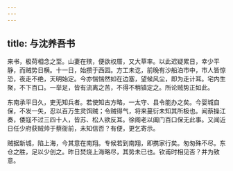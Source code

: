 ```yaml
---
---
---
```

title: 与沈养吾书
---



来书，极荷相念之至。山妻在殡，便欲权厝，又大草率。以此迟疑累日，幸少平静，而贼势日横。十一日，始攒于西园。方工未讫，前晚有沙船泊市中，市人皆惊恐，夜走不绝，天明始定。今亦惴惴然如在边塞，望候风尘，即为走计耳。宅内生聚，不下百口。一举足，皆有流离之苦，不得不稍镇定之。所论贼势正如此。

东南承平日久，吏无知兵者。若使知古方略，一太守、县令能办之矣。今婴城自保，不发一矢，忍以百万生灵饵贼；令贼得气，将来蔓衍未知其所极也。闻蔡操江奏，倭寇不过三四十人，皆苏、松人欲反耳。徐阁老以阖门百口保无此事。又闻近日任少府获贼帅于蔡衙前，未知信否？有便，更乞寄示。

贼据新城，陷上海，今其意在南翔。专候若到南翔，即携家行矣。匆匆殊不尽。东仓之胜，足以少创之。昨日焚烧上海略尽，其势未已也。钦甫时相见否？并为致意。